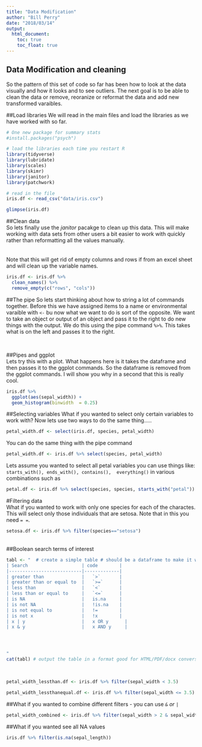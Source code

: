 ```yaml
---
title: "Data Modification"
author: "Bill Perry"
date: "2018/03/14"
output:
  html_document:
    toc: true
    toc_float: true
---
```

## Data Modification and cleaning
So the pattern of this set of code so far has been how to look at the data visually and how it looks and to see outliers.  The next goal is to be able to clean the data or remove, reoranize or reformat the data and add new transformed varaibles.     


##Load libraries
We will read in the main files and load the libraries as we have worked with so far.   

```r
# One new package for summary stats
#install.packages("psych")

# load the libraries each time you restart R
library(tidyverse)
library(lubridate)
library(scales)
library(skimr)
library(janitor)
library(patchwork)

# read in the file
iris.df <- read_csv("data/iris.csv")

glimpse(iris.df)
```

##Clean data     
So lets finally use the *janitor* pacakge to clean up this data. This will make working with data sets from other users a bit easier to work with quickly rather than reformatting all the values manually.    
<br>    
Note that this will get rid of empty columns and rows if from an excel sheet and will clean up the variable names.   

```r
iris.df <- iris.df %>%
  clean_names() %>%
  remove_empty(c("rows", "cols")) 

```


##The pipe
So lets start thinking about how to string a lot of commands together. Before this we have assigned items to a name or environmental varaible with ```<-``` bu now what we want to do is sort of the opposite.  We want to take an object or output of an object and pass it to the right to do new things with the output. We do this using the pipe command ```%>%```. This takes what is on the left and passes it to the right.    

<br>    

##Pipes and ggplot  
Lets try this with a plot.  What happens here is it takes the dataframe and then passes it to the ggplot commands. So the dataframe is removed from the ggplot commands. I will show you why in a second that this is really cool.

```r
iris.df %>% 
  ggplot(aes(sepal_width)) +
  geom_histogram(binwidth  = 0.25)
```



##Selecting variables
What if you wanted to select only certain variables to work with? Now lets use two ways to do the same thing.....   

```r
petal_width.df <- select(iris.df, species, petal_width)
```


You can do the same thing with the pipe command   
```r
petal_width.df <- iris.df %>% select(species, petal_width)
```

Lets assume you wanted to select all petal variables you can use things like: 
````starts_with(), ends_with(), contains(),  everything()```` in various combinations such as

```r
petal.df <- iris.df %>% select(species, species, starts_with("petal"))
```


#Filtering data   
What if you wanted to work with only one species for each of the charactes. This will select only those individuals that are setosa. Note that in this you need *`= = `*. 
```r
setosa.df <- iris.df %>% filter(species=="setosa")
```
<br>
##Boolean search terms of interest    
```r
tabl <- "  # create a simple table # should be a dataframe to make it with kable
| Search                    | code        |  
|---------------------------|-------------|
| greater than              |   `>`       |
| greater than or equal to  |   `>=`      |  
| less than                 |   `<`       |
| less than or equal to     |   `<=`      | 
| is NA                     |   is.na     |
| is not NA                 |   !is.na    |
| is not equal to           |   !=        |
| is not x                  |   !x        |
| x | y                     |	x OR y      |  
| x & y                     |	x AND y     |  




"
cat(tabl) # output the table in a format good for HTML/PDF/docx conversion
```
<br>

```r
petal_width_lessthan.df <- iris.df %>% filter(sepal_width < 3.5)
```


```r
petal_width_lessthanequal.df <- iris.df %>% filter(sepal_width <= 3.5)
```

##What if you wanted to combine different filters - you can use *`&` or `|`*    
```r
petal_width_combined <- iris.df %>% filter(sepal_width > 2 & sepal_width < 3)
```

##What if you wanted see all NA values
```r
iris.df %>% filter(is.na(sepal_length))
```







   
   

<!-- Global Site Tag (gtag.js) - Google Analytics -->
<script async src="https://www.googletagmanager.com/gtag/js?id=UA-88373117-4"></script>
<script>
  window.dataLayer = window.dataLayer || [];
  function gtag(){dataLayer.push(arguments)};
  gtag('js', new Date());

  gtag('config', 'UA-88373117-4');
</script>
